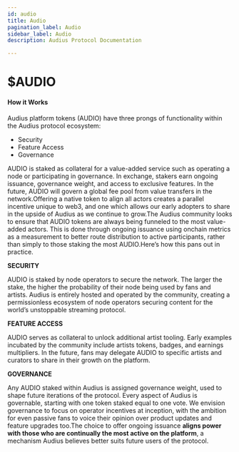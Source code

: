 ```yaml
---
id: audio
title: Audio
pagination_label: Audio
sidebar_label: Audio
description: Audius Protocol Documentation

---
```


# $AUDIO

#### How it Works

Audius platform tokens \(AUDIO\) have three prongs of functionality within the Audius protocol ecosystem:

* Security
* Feature Access
* Governance

AUDIO is staked as collateral for a value-added service such as operating a node or participating in governance. In exchange, stakers earn ongoing issuance, governance weight, and access to exclusive features. In the future, AUDIO will govern a global fee pool from value transfers in the network.Offering a native token to align all actors creates a parallel incentive unique to web3, and one which allows our early adopters to share in the upside of Audius as we continue to grow.The Audius community looks to ensure that AUDIO tokens are always being funneled to the most value-added actors. This is done through ongoing issuance using onchain metrics as a measurement to better route distribution to active participants, rather than simply to those staking the most AUDIO.Here’s how this pans out in practice.

**SECURITY**

AUDIO is staked by node operators to secure the network. The larger the stake, the higher the probability of their node being used by fans and artists. Audius is entirely hosted and operated by the community, creating a permissionless ecosystem of node operators securing content for the world’s unstoppable streaming protocol.

**FEATURE ACCESS**

AUDIO serves as collateral to unlock additional artist tooling. Early examples incubated by the community include artists tokens, badges, and earnings multipliers. In the future, fans may delegate AUDIO to specific artists and curators to share in their growth on the platform.

**GOVERNANCE**

Any AUDIO staked within Audius is assigned governance weight, used to shape future iterations of the protocol. Every aspect of Audius is governable, starting with one token staked equal to one vote. We envision governance to focus on operator incentives at inception, with the ambition for even passive fans to voice their opinion over product updates and feature upgrades too.The choice to offer ongoing issuance **aligns power with those who are continually the most active on the platform**, a mechanism Audius believes better suits future users of the protocol.

